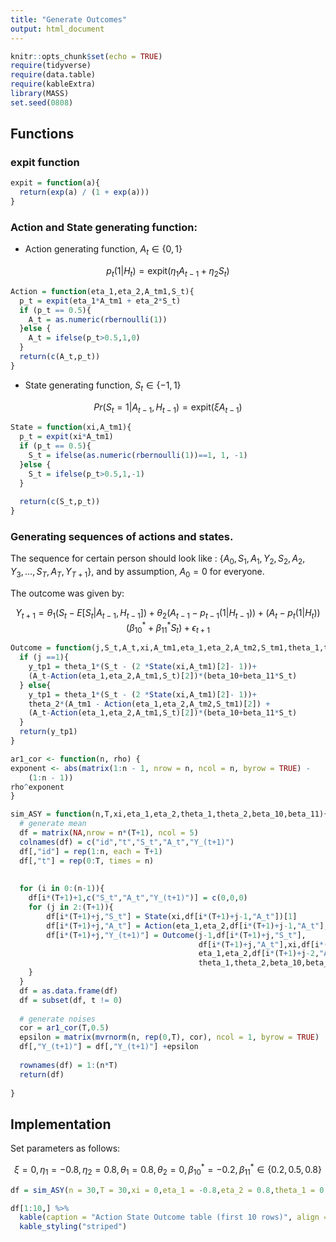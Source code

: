 ```yaml
---
title: "Generate Outcomes"
output: html_document
---
```



```r
knitr::opts_chunk$set(echo = TRUE)
require(tidyverse)
require(data.table)
require(kableExtra)
library(MASS)
set.seed(0808)
```


## Functions

### expit function

```r
expit = function(a){
  return(exp(a) / (1 + exp(a)))
}
```


### Action and State generating function:

+ Action generating function, $A_t \in \{ 0,1 \}$

$$
p_t(1|H_t) = \text{expit} (\eta_1A_{t-1}+\eta_2S_t)
$$

```r
Action = function(eta_1,eta_2,A_tm1,S_t){
  p_t = expit(eta_1*A_tm1 + eta_2*S_t)
  if (p_t == 0.5){
    A_t = as.numeric(rbernoulli(1))
  }else {
    A_t = ifelse(p_t>0.5,1,0)
  }
  return(c(A_t,p_t))
}
```

+ State generating function, $S_t \in \{ -1,1 \}$


$$
Pr(S_t=1|A_{t-1},H_{t-1}) = \text{expit} (\xi A_{t-1})
$$


```r
State = function(xi,A_tm1){
  p_t = expit(xi*A_tm1)
  if (p_t == 0.5){
    S_t = ifelse(as.numeric(rbernoulli(1))==1, 1, -1)
  }else {
    S_t = ifelse(p_t>0.5,1,-1)
  }
  
  return(c(S_t,p_t))
}
```


### Generating sequences of actions and states. 

The sequence for certain person should look like : $\{ A_0, S_1, A_1, Y_2, S_2,A_2,Y_3, \dots,S_T,A_T, Y_{T+1} \}$, and by assumption, $A_0 = 0$ for everyone.


The outcome was given by:

$$
Y_{t+1} = \theta_1(S_t - E[S_t|A_{t-1},H_{t-1}])+ \theta_2(A_{t-1}-p_{t-1}(1|H_{t-1})) + (A_t - p_t(1|H_t))(\beta^*_{10}+\beta^*_{11}S_t) + \epsilon_{t+1}
$$


```r
Outcome = function(j,S_t,A_t,xi,A_tm1,eta_1,eta_2,A_tm2,S_tm1,theta_1,theta_2,beta_10,beta_11){
  if (j ==1){
    y_tp1 = theta_1*(S_t - (2 *State(xi,A_tm1)[2]- 1))+
    (A_t-Action(eta_1,eta_2,A_tm1,S_t)[2])*(beta_10+beta_11*S_t)
  } else{
    y_tp1 = theta_1*(S_t - (2 *State(xi,A_tm1)[2]- 1))+ 
    theta_2*(A_tm1 - Action(eta_1,eta_2,A_tm2,S_tm1)[2]) +
    (A_t-Action(eta_1,eta_2,A_tm1,S_t)[2])*(beta_10+beta_11*S_t)
  }
  return(y_tp1)
}

ar1_cor <- function(n, rho) {
exponent <- abs(matrix(1:n - 1, nrow = n, ncol = n, byrow = TRUE) - 
    (1:n - 1))
rho^exponent
}
```


```r
sim_ASY = function(n,T,xi,eta_1,eta_2,theta_1,theta_2,beta_10,beta_11){
  # generate mean
  df = matrix(NA,nrow = n*(T+1), ncol = 5)
  colnames(df) = c("id","t","S_t","A_t","Y_(t+1)")
  df[,"id"] = rep(1:n, each = T+1)
  df[,"t"] = rep(0:T, times = n)
  
  
  for (i in 0:(n-1)){
    df[i*(T+1)+1,c("S_t","A_t","Y_(t+1)")] = c(0,0,0)
    for (j in 2:(T+1)){
        df[i*(T+1)+j,"S_t"] = State(xi,df[i*(T+1)+j-1,"A_t"])[1]
        df[i*(T+1)+j,"A_t"] = Action(eta_1,eta_2,df[i*(T+1)+j-1,"A_t"],df[i*(T+1)+j,"S_t"])[1]
        df[i*(T+1)+j,"Y_(t+1)"] = Outcome(j-1,df[i*(T+1)+j,"S_t"],
                                          df[i*(T+1)+j,"A_t"],xi,df[i*(T+1)+j-1,"A_t"],
                                          eta_1,eta_2,df[i*(T+1)+j-2,"A_t"],df[i*(T+1)+j-1,"S_t"],
                                          theta_1,theta_2,beta_10,beta_11)
    }
  }
  df = as.data.frame(df)
  df = subset(df, t != 0)
  
  # generate noises
  cor = ar1_cor(T,0.5)
  epsilon = matrix(mvrnorm(n, rep(0,T), cor), ncol = 1, byrow = TRUE)
  df[,"Y_(t+1)"] = df[,"Y_(t+1)"] +epsilon
  
  rownames(df) = 1:(n*T)
  return(df)
  
}
```



## Implementation

Set parameters as follows:

$$
\xi = 0,\eta_1 = -0.8,\eta_2 = 0.8, \theta_1 = 0.8, \theta_2 = 0, \beta^*_{10} = -0.2, \beta^*_{11} \in \{0.2,0.5,0.8\}
$$


```r
df = sim_ASY(n = 30,T = 30,xi = 0,eta_1 = -0.8,eta_2 = 0.8,theta_1 = 0.8,theta_2=0,beta_10=-0.2,beta_11 =0.2)

df[1:10,] %>% 
  kable(caption = "Action State Outcome table (first 10 rows)", align = "c") %>%
  kable_styling("striped")
```
